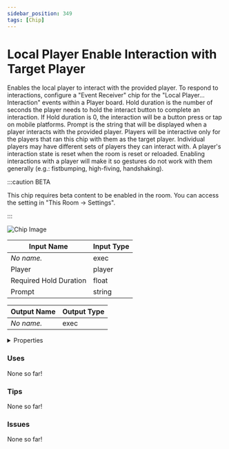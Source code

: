```yaml
---
sidebar_position: 349
tags: [Chip]
---
```


# Local Player Enable Interaction with Target Player

Enables the local player to interact with the provided player. To respond to interactions, configure a "Event Receiver" chip for the "Local Player... Interaction" events within a Player board. Hold duration is the number of seconds the player needs to hold the interact button to complete an interaction. If Hold duration is 0, the interaction will be a button press or tap on mobile platforms. Prompt is the string that will be displayed when a player interacts with the provided player.  Players will be interactive only for the players that ran this chip with them as the target player. Individual players may have different sets of players they can interact with. A player's interaction state is reset when the room is reset or reloaded. Enabling interactions with a player will make it so gestures do not work with them generally (e.g.: fistbumping, high-fiving, handshaking).

:::caution BETA

This chip requires beta content to be enabled in the room. You can access the setting in "This Room -> Settings".

:::

![Chip Image](/svg/47455638-8ac9-4b9c-8201-20a12d43d513.svg)

| Input Name | Input Type |
|-----------|-----------|
| *No name.* | exec |
| Player | player |
| Required Hold Duration | float |
| Prompt | string |

| Output Name | Output Type |
|-----------|-----------|
| *No name.* | exec |


<details>
  <summary>Properties</summary>
  <div>
    <div>
    <table>
      <thead>
        <tr>
          <th>Is beta required?</th>
          <th>✅</th>
        </tr>
        <tr>
          <th>Is this chip a trolling risk?</th>
          <th>❌</th>
        </tr>
        <tr>
          <th>Chip UUPD</th>
          <th>._uuid</th>
        </tr>
      </thead>
    </table>
    </div>
  </div>
</details>

### Uses

None so far!

### Tips

None so far!

### Issues

None so far!